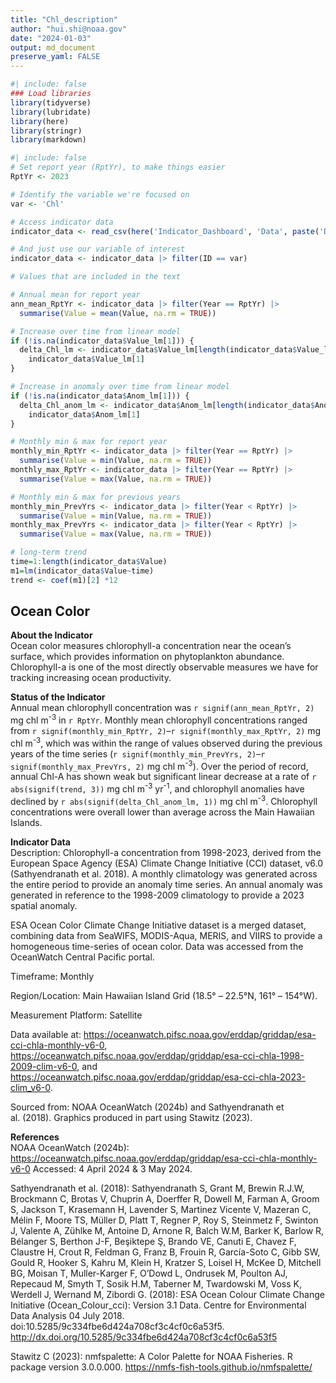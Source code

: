 ```yaml
---
title: "Chl_description"
author: "hui.shi@noaa.gov"
date: "2024-01-03"
output: md_document
preserve_yaml: FALSE
---
```


```r
#| include: false
### Load libraries
library(tidyverse)
library(lubridate)
library(here)
library(stringr)
library(markdown)
```

```r
#| include: false
# Set report year (RptYr), to make things easier
RptYr <- 2023

# Identify the variable we're focused on
var <- 'Chl'
```

```r
# Access indicator data
indicator_data <- read_csv(here('Indicator_Dashboard', 'Data', paste('Dashboard_Data_', RptYr, '.csv', sep = "")))

# And just use our variable of interest
indicator_data <- indicator_data |> filter(ID == var)
```

```r
# Values that are included in the text

# Annual mean for report year
ann_mean_RptYr <- indicator_data |> filter(Year == RptYr) |>
  summarise(Value = mean(Value, na.rm = TRUE))

# Increase over time from linear model
if (!is.na(indicator_data$Value_lm[1])) {
  delta_Chl_lm <- indicator_data$Value_lm[length(indicator_data$Value_lm)] - 
    indicator_data$Value_lm[1]
}

# Increase in anomaly over time from linear model
if (!is.na(indicator_data$Anom_lm[1])) {
  delta_Chl_anom_lm <- indicator_data$Anom_lm[length(indicator_data$Anom_lm)] - 
    indicator_data$Anom_lm[1]
}

# Monthly min & max for report year
monthly_min_RptYr <- indicator_data |> filter(Year == RptYr) |>
  summarise(Value = min(Value, na.rm = TRUE))
monthly_max_RptYr <- indicator_data |> filter(Year == RptYr) |>
  summarise(Value = max(Value, na.rm = TRUE))

# Monthly min & max for previous years
monthly_min_PrevYrs <- indicator_data |> filter(Year < RptYr) |>
  summarise(Value = min(Value, na.rm = TRUE))
monthly_max_PrevYrs <- indicator_data |> filter(Year < RptYr) |>
  summarise(Value = max(Value, na.rm = TRUE))

# long-term trend
time=1:length(indicator_data$Value)
m1=lm(indicator_data$Value~time)
trend <- coef(m1)[2] *12
```

## Ocean Color
__About the Indicator__  
Ocean color measures chlorophyll-a concentration near the ocean's surface, which provides information on phytoplankton abundance. Chlorophyll-a is one of the most directly observable measures we have for tracking increasing ocean productivity.

__Status of the Indicator__  
Annual mean chlorophyll concentration was `r signif(ann_mean_RptYr, 2)` mg chl m^-^^3^ in `r RptYr`. Monthly mean chlorophyll concentrations ranged from `r signif(monthly_min_RptYr, 2)`–`r signif(monthly_max_RptYr, 2)` mg chl m^-^^3^, which was within the range of values observed during the previous years of the time series (`r signif(monthly_min_PrevYrs, 2)`–`r signif(monthly_max_PrevYrs, 2)` mg chl m^-^^3^). Over the period of record, annual Chl-A has shown weak but significant linear decrease at a rate of `r abs(signif(trend, 3))` mg chl m^-^^3^ yr^-^^1^, and chlorophyll anomalies have declined by `r abs(signif(delta_Chl_anom_lm, 1))` mg chl m^-^^3^.  Chlorophyll concentrations were overall lower than average across the Main Hawaiian Islands.

__Indicator Data__  
Description: Chlorophyll-a concentration from 1998-2023, derived from the European Space Agency (ESA) Climate Change Initiative (CCI) dataset, v6.0 (Sathyendranath et al. 2018). A monthly climatology was generated across the entire period to provide an anomaly time series. An annual anomaly was generated in reference to the 1998-2009 climatology to provide a 2023 spatial anomaly.

ESA Ocean Color Climate Change Initiative dataset is a merged dataset, combining data from SeaWIFS, MODIS-Aqua, MERIS, and VIIRS to provide a homogeneous time-series of ocean color. Data was accessed from the OceanWatch Central Pacific portal.

Timeframe: Monthly

Region/Location: Main Hawaiian Island Grid (18.5° – 22.5°N, 161° – 154°W).

Measurement Platform: Satellite

Data available at: <https://oceanwatch.pifsc.noaa.gov/erddap/griddap/esa-cci-chla-monthly-v6-0>, <https://oceanwatch.pifsc.noaa.gov/erddap/griddap/esa-cci-chla-1998-2009-clim-v6-0>, and <https://oceanwatch.pifsc.noaa.gov/erddap/griddap/esa-cci-chla-2023-clim_v6-0>.  

Sourced from: NOAA OceanWatch (2024b) and Sathyendranath et al. (2018). Graphics produced in part using Stawitz (2023).  

__References__  
NOAA OceanWatch (2024b): <https://oceanwatch.pifsc.noaa.gov/erddap/griddap/esa-cci-chla-monthly-v6-0> Accessed: 4 April 2024 & 3 May 2024.  

Sathyendranath et al. (2018): Sathyendranath S, Grant M, Brewin R.J.W, Brockmann C, Brotas V, Chuprin A, Doerffer R, Dowell M, Farman A, Groom S, Jackson T, Krasemann H, Lavender S, Martinez Vicente V, Mazeran C, Mélin F, Moore TS, Müller D, Platt T, Regner P, Roy S, Steinmetz F, Swinton J, Valente A, Zühlke M, Antoine D, Arnone R, Balch W.M, Barker K, Barlow R, Bélanger S, Berthon J-F, Beşiktepe Ş, Brando VE, Canuti E, Chavez F, Claustre H, Crout R, Feldman G, Franz B, Frouin R, García-Soto C, Gibb SW, Gould R, Hooker S, Kahru M, Klein H, Kratzer S, Loisel H, McKee D, Mitchell BG, Moisan T, Muller-Karger F, O'Dowd L, Ondrusek M, Poulton AJ, Repecaud M, Smyth T, Sosik H.M, Taberner M, Twardowski M, Voss K, Werdell J, Wernand M, Zibordi G. (2018): ESA Ocean Colour Climate Change Initiative (Ocean_Colour_cci): Version 3.1 Data. Centre for Environmental Data Analysis 04 July 2018. doi:10.5285/9c334fbe6d424a708cf3c4cf0c6a53f5. <http://dx.doi.org/10.5285/9c334fbe6d424a708cf3c4cf0c6a53f5>  

Stawitz C (2023): nmfspalette: A Color Palette for NOAA Fisheries. R package version 3.0.0.000. <https://nmfs-fish-tools.github.io/nmfspalette/> 